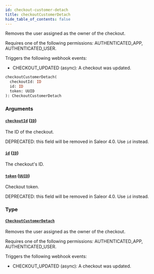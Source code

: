 ```yaml
---
id: checkout-customer-detach
title: checkoutCustomerDetach
hide_table_of_contents: false
---
```


Removes the user assigned as the owner of the checkout.

Requires one of the following permissions: AUTHENTICATED_APP, AUTHENTICATED_USER.

Triggers the following webhook events:

- CHECKOUT_UPDATED (async): A checkout was updated.

```graphql
checkoutCustomerDetach(
  checkoutId: ID
  id: ID
  token: UUID
): CheckoutCustomerDetach
```

### Arguments

#### [`checkoutId`](#) ([`ID`](../../../developer/api-reference/scalars/id))

The ID of the checkout.

DEPRECATED: this field will be removed in Saleor 4.0. Use `id` instead.

#### [`id`](#) ([`ID`](../../../developer/api-reference/scalars/id))

The checkout's ID.

#### [`token`](#) ([`UUID`](../../../developer/api-reference/scalars/uuid))

Checkout token.

DEPRECATED: this field will be removed in Saleor 4.0. Use `id` instead.

### Type

#### [`CheckoutCustomerDetach`](../../../developer/api-reference/objects/checkout-customer-detach)

Removes the user assigned as the owner of the checkout.

Requires one of the following permissions: AUTHENTICATED_APP, AUTHENTICATED_USER.

Triggers the following webhook events:

- CHECKOUT_UPDATED (async): A checkout was updated.
